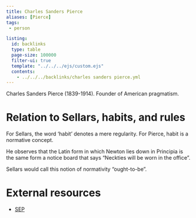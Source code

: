 ```yaml
---
title: Charles Sanders Pierce
aliases: [Pierce]
tags: 
 - person

listing:
  id: backlinks
  type: table
  page-size: 100000
  filter-ui: true
  template: "../../../ejs/custom.ejs"
  contents:
    - ../../../backlinks/charles sanders pierce.yml
---
```


Charles Sanders Pierce (1839-1914). Founder of American pragmatism.

# Relation to Sellars, habits, and rules
For Sellars, the word 'habit' denotes a mere regularity. For Pierce, habit is a 
normative concept. 

He observes that the Latin form in which Newton lies down in Principia is the 
same form a notice board that says "Neckties will be worn in the office".

Sellars would call this notion of normativity "ought-to-be".

# External resources
- [SEP](https://plato.stanford.edu/entries/peirce/)